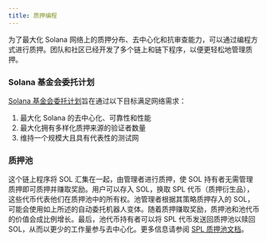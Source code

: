 ```yaml
---
title: 质押编程
---
```


为了最大化 Solana 网络上的质押分布、去中心化和抗审查能力，可以通过编程方式进行质押。团队和社区已经开发了多个链上和链下程序，以便更轻松地管理质押。

### Solana 基金会委托计划

[Solana 基金会委托计划](https://solana.org/delegation-program)旨在通过以下目标满足网络需求：

1. 最大化 Solana 的去中心化、可靠性和性能
2. 最大化拥有多样化质押来源的验证者数量
3. 维持一个规模大且具有代表性的测试网

### 质押池

这个链上程序将 SOL 汇集在一起，由管理者进行质押，使 SOL 持有者无需管理质押即可质押并赚取奖励。用户可以存入 SOL，换取 SPL 代币（质押衍生品），这些代币代表他们在质押池中的所有权。池管理者根据其策略质押存入的 SOL，可能会使用如上所述的自动委托机器人变体。随着质押赚取奖励，质押池和池代币的价值会成比例增长。最后，池代币持有者可以将 SPL 代币发送回质押池以赎回 SOL，从而以更少的工作量参与去中心化。更多信息请参阅
[SPL 质押池文档](https://spl.solana.com/stake-pool)。
